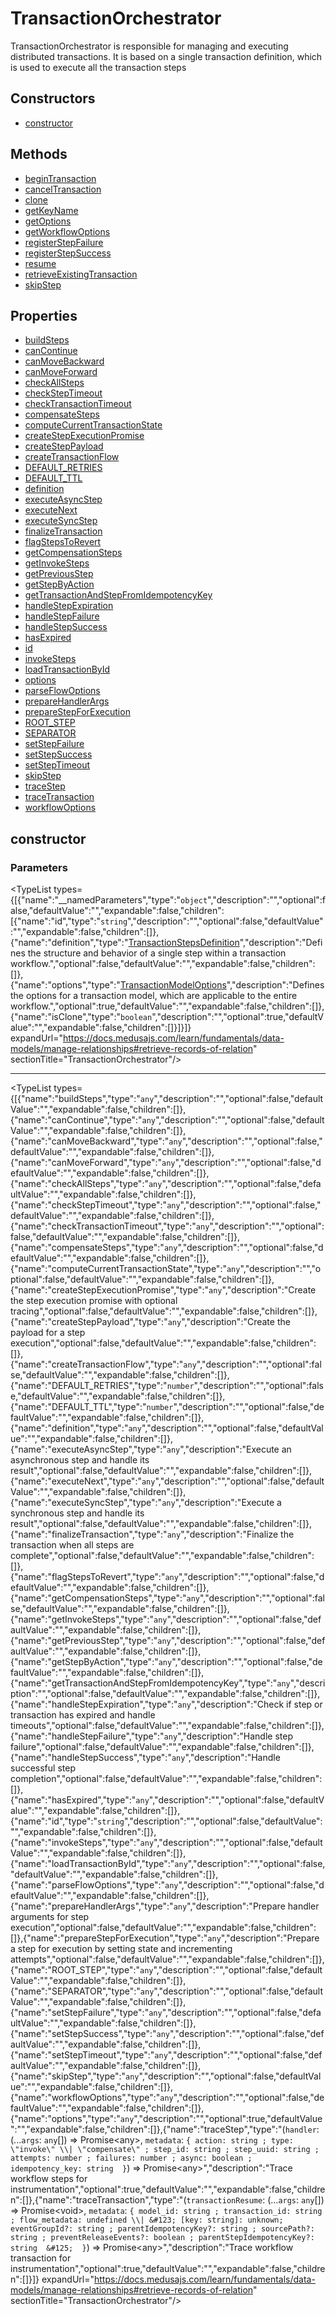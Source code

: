 
# TransactionOrchestrator

TransactionOrchestrator is responsible for managing and executing distributed transactions.
It is based on a single transaction definition, which is used to execute all the transaction steps

## Constructors

- [constructor](page.mdx#constructor)

## Methods

- [beginTransaction](../../TransactionOrchestrator/methods/workflows.TransactionOrchestrator.beginTransaction/page.mdx)
- [cancelTransaction](../../TransactionOrchestrator/methods/workflows.TransactionOrchestrator.cancelTransaction/page.mdx)
- [clone](../../TransactionOrchestrator/methods/workflows.TransactionOrchestrator.clone/page.mdx)
- [getKeyName](../../TransactionOrchestrator/methods/workflows.TransactionOrchestrator.getKeyName/page.mdx)
- [getOptions](../../TransactionOrchestrator/methods/workflows.TransactionOrchestrator.getOptions/page.mdx)
- [getWorkflowOptions](../../TransactionOrchestrator/methods/workflows.TransactionOrchestrator.getWorkflowOptions/page.mdx)
- [registerStepFailure](../../TransactionOrchestrator/methods/workflows.TransactionOrchestrator.registerStepFailure/page.mdx)
- [registerStepSuccess](../../TransactionOrchestrator/methods/workflows.TransactionOrchestrator.registerStepSuccess/page.mdx)
- [resume](../../TransactionOrchestrator/methods/workflows.TransactionOrchestrator.resume/page.mdx)
- [retrieveExistingTransaction](../../TransactionOrchestrator/methods/workflows.TransactionOrchestrator.retrieveExistingTransaction/page.mdx)
- [skipStep](../../TransactionOrchestrator/methods/workflows.TransactionOrchestrator.skipStep/page.mdx)

## Properties

- [buildSteps](page.mdx#buildsteps)
- [canContinue](page.mdx#cancontinue)
- [canMoveBackward](page.mdx#canmovebackward)
- [canMoveForward](page.mdx#canmoveforward)
- [checkAllSteps](page.mdx#checkallsteps)
- [checkStepTimeout](page.mdx#checksteptimeout)
- [checkTransactionTimeout](page.mdx#checktransactiontimeout)
- [compensateSteps](page.mdx#compensatesteps)
- [computeCurrentTransactionState](page.mdx#computecurrenttransactionstate)
- [createStepExecutionPromise](page.mdx#createstepexecutionpromise)
- [createStepPayload](page.mdx#createsteppayload)
- [createTransactionFlow](page.mdx#createtransactionflow)
- [DEFAULT\_RETRIES](page.mdx#default_retries)
- [DEFAULT\_TTL](page.mdx#default_ttl)
- [definition](page.mdx#definition)
- [executeAsyncStep](page.mdx#executeasyncstep)
- [executeNext](page.mdx#executenext)
- [executeSyncStep](page.mdx#executesyncstep)
- [finalizeTransaction](page.mdx#finalizetransaction)
- [flagStepsToRevert](page.mdx#flagstepstorevert)
- [getCompensationSteps](page.mdx#getcompensationsteps)
- [getInvokeSteps](page.mdx#getinvokesteps)
- [getPreviousStep](page.mdx#getpreviousstep)
- [getStepByAction](page.mdx#getstepbyaction)
- [getTransactionAndStepFromIdempotencyKey](page.mdx#gettransactionandstepfromidempotencykey)
- [handleStepExpiration](page.mdx#handlestepexpiration)
- [handleStepFailure](page.mdx#handlestepfailure)
- [handleStepSuccess](page.mdx#handlestepsuccess)
- [hasExpired](page.mdx#hasexpired)
- [id](page.mdx#id)
- [invokeSteps](page.mdx#invokesteps)
- [loadTransactionById](page.mdx#loadtransactionbyid)
- [options](page.mdx#options)
- [parseFlowOptions](page.mdx#parseflowoptions)
- [prepareHandlerArgs](page.mdx#preparehandlerargs)
- [prepareStepForExecution](page.mdx#preparestepforexecution)
- [ROOT\_STEP](page.mdx#root_step)
- [SEPARATOR](page.mdx#separator)
- [setStepFailure](page.mdx#setstepfailure)
- [setStepSuccess](page.mdx#setstepsuccess)
- [setStepTimeout](page.mdx#setsteptimeout)
- [skipStep](page.mdx#skipstep)
- [traceStep](page.mdx#tracestep)
- [traceTransaction](page.mdx#tracetransaction)
- [workflowOptions](page.mdx#workflowoptions)

## constructor

### Parameters

<TypeList types={[{"name":"__namedParameters","type":"`object`","description":"","optional":false,"defaultValue":"","expandable":false,"children":[{"name":"id","type":"`string`","description":"","optional":false,"defaultValue":"","expandable":false,"children":[]},{"name":"definition","type":"[TransactionStepsDefinition](../../types/workflows.TransactionStepsDefinition/page.mdx)","description":"Defines the structure and behavior of a single step within a transaction workflow.","optional":false,"defaultValue":"","expandable":false,"children":[]},{"name":"options","type":"[TransactionModelOptions](../../types/workflows.TransactionModelOptions/page.mdx)","description":"Defines the options for a transaction model, which are applicable to the entire workflow.","optional":true,"defaultValue":"","expandable":false,"children":[]},{"name":"isClone","type":"`boolean`","description":"","optional":true,"defaultValue":"","expandable":false,"children":[]}]}]} expandUrl="https://docs.medusajs.com/learn/fundamentals/data-models/manage-relationships#retrieve-records-of-relation" sectionTitle="TransactionOrchestrator"/>

___

<TypeList types={[{"name":"buildSteps","type":"`any`","description":"","optional":false,"defaultValue":"","expandable":false,"children":[]},{"name":"canContinue","type":"`any`","description":"","optional":false,"defaultValue":"","expandable":false,"children":[]},{"name":"canMoveBackward","type":"`any`","description":"","optional":false,"defaultValue":"","expandable":false,"children":[]},{"name":"canMoveForward","type":"`any`","description":"","optional":false,"defaultValue":"","expandable":false,"children":[]},{"name":"checkAllSteps","type":"`any`","description":"","optional":false,"defaultValue":"","expandable":false,"children":[]},{"name":"checkStepTimeout","type":"`any`","description":"","optional":false,"defaultValue":"","expandable":false,"children":[]},{"name":"checkTransactionTimeout","type":"`any`","description":"","optional":false,"defaultValue":"","expandable":false,"children":[]},{"name":"compensateSteps","type":"`any`","description":"","optional":false,"defaultValue":"","expandable":false,"children":[]},{"name":"computeCurrentTransactionState","type":"`any`","description":"","optional":false,"defaultValue":"","expandable":false,"children":[]},{"name":"createStepExecutionPromise","type":"`any`","description":"Create the step execution promise with optional tracing","optional":false,"defaultValue":"","expandable":false,"children":[]},{"name":"createStepPayload","type":"`any`","description":"Create the payload for a step execution","optional":false,"defaultValue":"","expandable":false,"children":[]},{"name":"createTransactionFlow","type":"`any`","description":"","optional":false,"defaultValue":"","expandable":false,"children":[]},{"name":"DEFAULT_RETRIES","type":"`number`","description":"","optional":false,"defaultValue":"","expandable":false,"children":[]},{"name":"DEFAULT_TTL","type":"`number`","description":"","optional":false,"defaultValue":"","expandable":false,"children":[]},{"name":"definition","type":"`any`","description":"","optional":false,"defaultValue":"","expandable":false,"children":[]},{"name":"executeAsyncStep","type":"`any`","description":"Execute an asynchronous step and handle its result","optional":false,"defaultValue":"","expandable":false,"children":[]},{"name":"executeNext","type":"`any`","description":"","optional":false,"defaultValue":"","expandable":false,"children":[]},{"name":"executeSyncStep","type":"`any`","description":"Execute a synchronous step and handle its result","optional":false,"defaultValue":"","expandable":false,"children":[]},{"name":"finalizeTransaction","type":"`any`","description":"Finalize the transaction when all steps are complete","optional":false,"defaultValue":"","expandable":false,"children":[]},{"name":"flagStepsToRevert","type":"`any`","description":"","optional":false,"defaultValue":"","expandable":false,"children":[]},{"name":"getCompensationSteps","type":"`any`","description":"","optional":false,"defaultValue":"","expandable":false,"children":[]},{"name":"getInvokeSteps","type":"`any`","description":"","optional":false,"defaultValue":"","expandable":false,"children":[]},{"name":"getPreviousStep","type":"`any`","description":"","optional":false,"defaultValue":"","expandable":false,"children":[]},{"name":"getStepByAction","type":"`any`","description":"","optional":false,"defaultValue":"","expandable":false,"children":[]},{"name":"getTransactionAndStepFromIdempotencyKey","type":"`any`","description":"","optional":false,"defaultValue":"","expandable":false,"children":[]},{"name":"handleStepExpiration","type":"`any`","description":"Check if step or transaction has expired and handle timeouts","optional":false,"defaultValue":"","expandable":false,"children":[]},{"name":"handleStepFailure","type":"`any`","description":"Handle step failure","optional":false,"defaultValue":"","expandable":false,"children":[]},{"name":"handleStepSuccess","type":"`any`","description":"Handle successful step completion","optional":false,"defaultValue":"","expandable":false,"children":[]},{"name":"hasExpired","type":"`any`","description":"","optional":false,"defaultValue":"","expandable":false,"children":[]},{"name":"id","type":"`string`","description":"","optional":false,"defaultValue":"","expandable":false,"children":[]},{"name":"invokeSteps","type":"`any`","description":"","optional":false,"defaultValue":"","expandable":false,"children":[]},{"name":"loadTransactionById","type":"`any`","description":"","optional":false,"defaultValue":"","expandable":false,"children":[]},{"name":"parseFlowOptions","type":"`any`","description":"","optional":false,"defaultValue":"","expandable":false,"children":[]},{"name":"prepareHandlerArgs","type":"`any`","description":"Prepare handler arguments for step execution","optional":false,"defaultValue":"","expandable":false,"children":[]},{"name":"prepareStepForExecution","type":"`any`","description":"Prepare a step for execution by setting state and incrementing attempts","optional":false,"defaultValue":"","expandable":false,"children":[]},{"name":"ROOT_STEP","type":"`any`","description":"","optional":false,"defaultValue":"","expandable":false,"children":[]},{"name":"SEPARATOR","type":"`any`","description":"","optional":false,"defaultValue":"","expandable":false,"children":[]},{"name":"setStepFailure","type":"`any`","description":"","optional":false,"defaultValue":"","expandable":false,"children":[]},{"name":"setStepSuccess","type":"`any`","description":"","optional":false,"defaultValue":"","expandable":false,"children":[]},{"name":"setStepTimeout","type":"`any`","description":"","optional":false,"defaultValue":"","expandable":false,"children":[]},{"name":"skipStep","type":"`any`","description":"","optional":false,"defaultValue":"","expandable":false,"children":[]},{"name":"workflowOptions","type":"`any`","description":"","optional":false,"defaultValue":"","expandable":false,"children":[]},{"name":"options","type":"`any`","description":"","optional":true,"defaultValue":"","expandable":false,"children":[]},{"name":"traceStep","type":"(`handler`: (...`args`: `any`[]) => Promise&#60;any&#62;, `metadata`: ``{ action: string ; type: \"invoke\" \\| \"compensate\" ; step_id: string ; step_uuid: string ; attempts: number ; failures: number ; async: boolean ; idempotency_key: string  }``) => Promise&#60;any&#62;","description":"Trace workflow steps for instrumentation","optional":true,"defaultValue":"","expandable":false,"children":[]},{"name":"traceTransaction","type":"(`transactionResume`: (...`args`: `any`[]) => Promise&#60;void&#62;, `metadata`: ``{ model_id: string ; transaction_id: string ; flow_metadata: undefined \\| &#123; [key: string]: unknown; eventGroupId?: string ; parentIdempotencyKey?: string ; sourcePath?: string ; preventReleaseEvents?: boolean ; parentStepIdempotencyKey?: string  &#125;  }``) => Promise&#60;any&#62;","description":"Trace workflow transaction for instrumentation","optional":true,"defaultValue":"","expandable":false,"children":[]}]} expandUrl="https://docs.medusajs.com/learn/fundamentals/data-models/manage-relationships#retrieve-records-of-relation" sectionTitle="TransactionOrchestrator"/>
